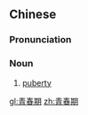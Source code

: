 ==Chinese==
{{zh-forms|type=21}}

===Pronunciation===
{{zh-pron
|m=qīngchūn期
|c=cing1 ceon1 kei4
|mn=chheng-chhun-kî
|cat=n
}}

===Noun===
{{zh-noun}}

# [[puberty]]

[[gl:青春期]]
[[zh:青春期]]